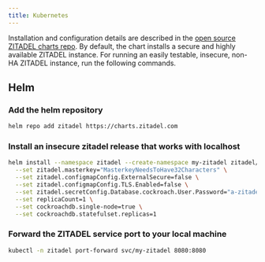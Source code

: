 ```yaml
---
title: Kubernetes
---
```



Installation and configuration details are described in the [open source ZITADEL charts repo](https://github.com/zitadel/zitadel-charts).
By default, the chart installs a secure and highly available ZITADEL instance.
For running an easily testable, insecure, non-HA ZITADEL instance, run the following commands.

## Helm

### Add the helm repository

```bash
helm repo add zitadel https://charts.zitadel.com
```

### Install an insecure zitadel release that works with localhost

```bash
helm install --namespace zitadel --create-namespace my-zitadel zitadel/zitadel \
  --set zitadel.masterkey="MasterkeyNeedsToHave32Characters" \
  --set zitadel.configmapConfig.ExternalSecure=false \
  --set zitadel.configmapConfig.TLS.Enabled=false \
  --set zitadel.secretConfig.Database.cockroach.User.Password="a-zitadel-db-user-password" \
  --set replicaCount=1 \
  --set cockroachdb.single-node=true \
  --set cockroachdb.statefulset.replicas=1
```

### Forward the ZITADEL service port to your local machine

```bash
kubectl -n zitadel port-forward svc/my-zitadel 8080:8080
```

<DefaultUser components={props.components} />
<Next components={props.components} />
<Disclaimer components={props.components} />
